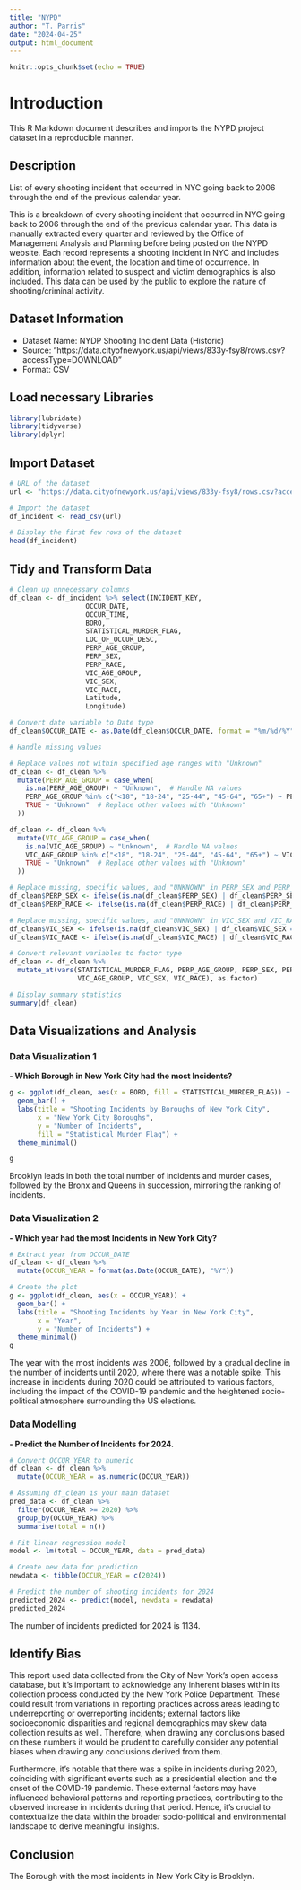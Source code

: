 ---
title: "NYPD"
author: "T. Parris"
date: "2024-04-25"
output: html_document
---

```{r setup, include=FALSE}
knitr::opts_chunk$set(echo = TRUE)
```

# Introduction

This R Markdown document describes and imports the NYPD project dataset in a reproducible manner.

## Description

List of every shooting incident that occurred in NYC going back to 2006 through the end of the previous calendar year.

This is a breakdown of every shooting incident that occurred in NYC going back to 2006 through the end of the previous calendar year. This data is manually extracted every quarter and reviewed by the Office of Management Analysis and Planning before being posted on the NYPD website. Each record represents a shooting incident in NYC and includes information about the event, the location and time of occurrence. In addition, information related to suspect and victim demographics is also included. This data can be used by the public to explore the nature of shooting/criminal activity.

## Dataset Information

- Dataset Name: NYDP Shooting Incident Data (Historic)
- Source: "https://data.cityofnewyork.us/api/views/833y-fsy8/rows.csv?accessType=DOWNLOAD"
- Format: CSV

## Load necessary Libraries

```{r}
library(lubridate)
library(tidyverse)
library(dplyr)
```


## Import Dataset

```{r}
# URL of the dataset
url <- "https://data.cityofnewyork.us/api/views/833y-fsy8/rows.csv?accessType=DOWNLOAD"

# Import the dataset
df_incident <- read_csv(url) 

# Display the first few rows of the dataset
head(df_incident)
```

## Tidy and Transform Data

```{r}
# Clean up unnecessary columns
df_clean <- df_incident %>% select(INCIDENT_KEY, 
                   OCCUR_DATE,
                   OCCUR_TIME,
                   BORO, 
                   STATISTICAL_MURDER_FLAG,
                   LOC_OF_OCCUR_DESC,
                   PERP_AGE_GROUP,
                   PERP_SEX,
                   PERP_RACE,
                   VIC_AGE_GROUP,
                   VIC_SEX,
                   VIC_RACE,
                   Latitude,
                   Longitude)

# Convert date variable to Date type
df_clean$OCCUR_DATE <- as.Date(df_clean$OCCUR_DATE, format = "%m/%d/%Y")

# Handle missing values

# Replace values not within specified age ranges with "Unknown"
df_clean <- df_clean %>%
  mutate(PERP_AGE_GROUP = case_when(
    is.na(PERP_AGE_GROUP) ~ "Unknown",  # Handle NA values
    PERP_AGE_GROUP %in% c("<18", "18-24", "25-44", "45-64", "65+") ~ PERP_AGE_GROUP,  # Keep values within specified age ranges
    TRUE ~ "Unknown"  # Replace other values with "Unknown"
  ))

df_clean <- df_clean %>%
  mutate(VIC_AGE_GROUP = case_when(
    is.na(VIC_AGE_GROUP) ~ "Unknown",  # Handle NA values
    VIC_AGE_GROUP %in% c("<18", "18-24", "25-44", "45-64", "65+") ~ VIC_AGE_GROUP,  # Keep values within specified age ranges
    TRUE ~ "Unknown"  # Replace other values with "Unknown"
  ))

# Replace missing, specific values, and "UNKNOWN" in PERP_SEX and PERP_RACE
df_clean$PERP_SEX <- ifelse(is.na(df_clean$PERP_SEX) | df_clean$PERP_SEX == "(null)" | df_clean$PERP_SEX == "UNKNOWN", "Unknown", df_clean$PERP_SEX)
df_clean$PERP_RACE <- ifelse(is.na(df_clean$PERP_RACE) | df_clean$PERP_RACE == "(null)" | df_clean$PERP_RACE == "(Other)" | df_clean$PERP_RACE == "UNKNOWN", "Unknown", df_clean$PERP_RACE)

# Replace missing, specific values, and "UNKNOWN" in VIC_SEX and VIC_RACE
df_clean$VIC_SEX <- ifelse(is.na(df_clean$VIC_SEX) | df_clean$VIC_SEX == "(null)" | df_clean$VIC_SEX == "UNKNOWN", "Unknown", df_clean$VIC_SEX)
df_clean$VIC_RACE <- ifelse(is.na(df_clean$VIC_RACE) | df_clean$VIC_RACE == "(null)" | df_clean$VIC_RACE == "(Other)" | df_clean$VIC_RACE == "UNKNOWN", "Unknown", df_clean$VIC_RACE)

# Convert relevant variables to factor type
df_clean <- df_clean %>%
  mutate_at(vars(STATISTICAL_MURDER_FLAG, PERP_AGE_GROUP, PERP_SEX, PERP_RACE, BORO,
                 VIC_AGE_GROUP, VIC_SEX, VIC_RACE), as.factor)

# Display summary statistics
summary(df_clean)
```

## Data Visualizations and Analysis

### Data Visualization 1

**- Which Borough in New York City had the most Incidents?**

```{r}
g <- ggplot(df_clean, aes(x = BORO, fill = STATISTICAL_MURDER_FLAG)) +
  geom_bar() +
  labs(title = "Shooting Incidents by Boroughs of New York City",
       x = "New York City Boroughs",
       y = "Number of Incidents",
       fill = "Statistical Murder Flag") +
  theme_minimal()

g
```

Brooklyn leads in both the total number of incidents and murder cases, followed by the Bronx and Queens in succession, mirroring the ranking of incidents.


### Data Visualization 2

**- Which year had the most Incidents in New York City?**

```{r}
# Extract year from OCCUR_DATE
df_clean <- df_clean %>%
  mutate(OCCUR_YEAR = format(as.Date(OCCUR_DATE), "%Y"))

# Create the plot
g <- ggplot(df_clean, aes(x = OCCUR_YEAR)) +
  geom_bar() +
  labs(title = "Shooting Incidents by Year in New York City",
       x = "Year",
       y = "Number of Incidents") +
  theme_minimal()
g
```

The year with the most incidents was 2006, followed by a gradual decline in the number of incidents until 2020, where there was a notable spike. This increase in incidents during 2020 could be attributed to various factors, including the impact of the COVID-19 pandemic and the heightened socio-political atmosphere surrounding the US elections.

### Data Modelling

**- Predict the Number of Incidents for 2024.**


```{r}
# Convert OCCUR_YEAR to numeric
df_clean <- df_clean %>%
  mutate(OCCUR_YEAR = as.numeric(OCCUR_YEAR))

# Assuming df_clean is your main dataset
pred_data <- df_clean %>%
  filter(OCCUR_YEAR >= 2020) %>%
  group_by(OCCUR_YEAR) %>%
  summarise(total = n())

# Fit linear regression model
model <- lm(total ~ OCCUR_YEAR, data = pred_data)

# Create new data for prediction
newdata <- tibble(OCCUR_YEAR = c(2024))

# Predict the number of shooting incidents for 2024
predicted_2024 <- predict(model, newdata = newdata)
predicted_2024

```

The number of incidents predicted for 2024 is 1134.

## Identify Bias

This report used data collected from the City of New York's open access database, but it's important to acknowledge any inherent biases within its collection process conducted by the New York Police Department. These could result from variations in reporting practices across areas leading to underreporting or overreporting incidents; external factors like socioeconomic disparities and regional demographics may skew data collection results as well. Therefore, when drawing any conclusions based on these numbers it would be prudent to carefully consider any potential biases when drawing any conclusions derived from them.

Furthermore, it's notable that there was a spike in incidents during 2020, coinciding with significant events such as a presidential election and the onset of the COVID-19 pandemic. These external factors may have influenced behavioral patterns and reporting practices, contributing to the observed increase in incidents during that period. Hence, it's crucial to contextualize the data within the broader socio-political and environmental landscape to derive meaningful insights.

## Conclusion

The Borough with the most incidents in New York City is Brooklyn.
